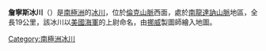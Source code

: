 '''詹寧斯冰川'''（{{lang-no|Jenningsbreen}}）是[[南極洲|南極洲]]的[[冰川|冰川]]，位於[[倫克山脈|倫克山脈]]西面，處於[[南龍達訥山脈|南龍達訥山脈]]地區，全長19公里，該冰川以[[美國海軍|美國海軍]]的上尉命名，由[[挪威|挪威]]製圖師繪入地圖。

{{coord|71|57|S|24|22|E|source:GNIS|display=title}}

{{Antarctica-geo-stub}}
[[Category:南極洲冰川|Category:南極洲冰川]]